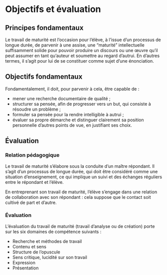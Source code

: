 # Objectifs et évaluation {-}

## Principes fondamentaux {-}

Le travail de maturité est l'occasion pour l'élève, à l'issue d'un processus de longue durée, de parvenir à une assise, une "maturité" intellectuelle suffisamment solide pour pouvoir produire un discours ou une œuvre qu'il peut assumer en tant qu'auteur et soumettre au regard d'autrui. En d'autres termes, il s'agit pour lui de se constituer comme sujet d'une énonciation.

## Objectifs fondamentaux {-}

Fondamentalement, il doit, pour parvenir à cela, être capable de :

- mener une recherche documentaire de qualité ;
- structurer sa pensée, afin de progresser vers un but, qui consiste à résoudre un problème ;
- formuler sa pensée pour la rendre intelligible à autrui ;
- évaluer sa propre démarche et distinguer clairement sa position personnelle d'autres points de vue, en justifiant ses choix.

## Évaluation {-}

### Relation pédagogique {-}

Le travail de maturité s'élabore sous la conduite d'un maître répondant. Il s'agit d'un processus de longue durée, qui doit être considéré comme une situation d'enseignement, ce qui implique un suivi et des échanges réguliers entre le répondant et l'élève.

En entreprenant son travail de maturité, l'élève s'engage dans une relation de collaboration avec son répondant : cela suppose que le contact soit cultivé de part et d'autre.

### Évaluation {-}

L'évaluation du travail de maturité (travail d'analyse ou de création) porte sur les six domaines de compétence suivants :

- Recherche et méthodes de travail
- Contenu et sens
- Structure de l'opuscule
- Sens critique, lucidité sur son travail
- Expression
- Présentation